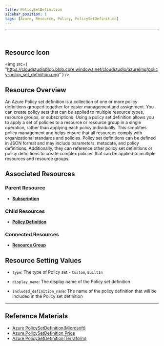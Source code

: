 ```yaml
---
title: PolicySetDefinition
sidebar_position: 1
tags: [Azure, Resource, Policy, PolicySetDefinition]
---
```


<hr />
<br />

## Resource Icon

<img
    src={
        "https://cloudstudioblob.blob.core.windows.net/cloudstudio/azureImg/policy-policy_set_definition.png"
    }
/>

## Resource Overview

An Azure Policy set definition is a collection of one or more policy definitions grouped together for easier management and assignment. 
You can create policy sets that can be applied to multiple resource types, resource groups, or subscriptions.
Using a policy set definition allows you to apply a set of policies to a resource or resource group in a single operation, rather than applying each policy individually. 
This simplifies policy management and helps ensure that all resources comply with organizational standards and policies.
Policy set definitions can be defined in JSON format and may include parameters, metadata, and policy definitions. 
Additionally, they can reference other policy set definitions or policy definitions to create complex policies that can be applied to multiple resources and resource groups.

## Associated Resources

### Parent Resource

-   [**Subscription**](https://docs.cstudio.app/docs/resource/azure/Base/Subscription)

### Child Resources

-   [**Policy Definition**](https://docs.cstudio.app/docs/resource/azure/Policy/PolicyDefinition)

### Connected Resources

-   [**Resource Group**](https://docs.cstudio.app/docs/resource/azure/Base/ResourceGroup)

## Resource Setting Values

-   `type`: The type of Policy set - `Custom`, `BuiltIn`

-   `display_name`: The display name of the Policy set definition

-   `included_definition_name`: The name of the policy definition that will be included in the Policy set definition

---

## Reference Materials

-   [Azure PolicySetDefinition(Microsoft)](https://learn.microsoft.com/en-us/azure/governance/policy/overview)
-   [Azure PolicySetDefinition Price](https://azure.microsoft.com/en-us/pricing/details/azure-policy/)
-   [Azure PolicySetDefinition(Terraform)](https://registry.terraform.io/providers/hashicorp/azurerm/latest/docs/resources/policy_set_definition)
